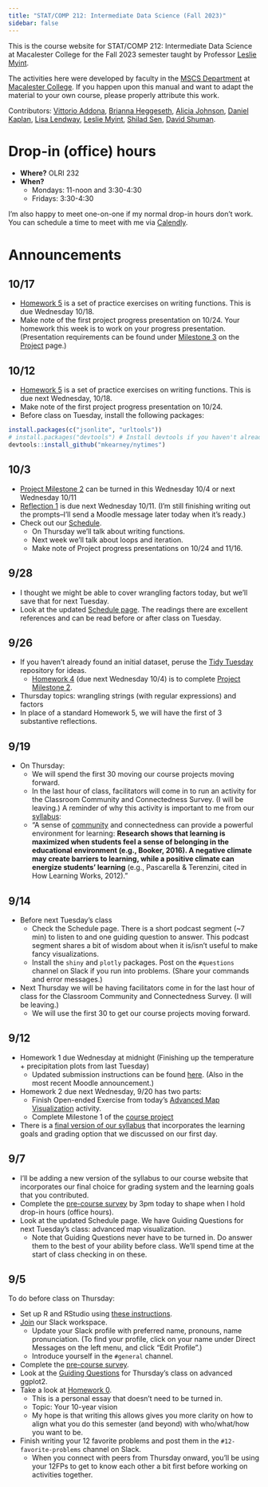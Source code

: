```yaml
---
title: "STAT/COMP 212: Intermediate Data Science (Fall 2023)"
sidebar: false
---
```


This is the course website for STAT/COMP 212: Intermediate Data Science at Macalester College for the Fall 2023 semester taught by Professor [Leslie Myint](https://www.lesliemyint.org). 

The activities here were developed by faculty in the [MSCS Department](https://macalester.edu/mscs) at [Macalester College](https://macalester.edu/). If you happen upon this manual and want to adapt the material to your own course, please properly attribute this work.

Contributors: [Vittorio Addona](https://www.macalester.edu/~addona/), [Brianna Heggeseth](https://bcheggeseth.github.io/), [Alicia Johnson](https://ajohns24.github.io/), [Daniel Kaplan](https://dtkaplan.github.io/), [Lisa Lendway](https://www.linkedin.com/in/lisa-lendway-68a00b63/), [Leslie Myint](https://www.lesliemyint.org/), [Shilad Sen](https://www.shilad.com/), [David Shuman](http://faculty.olin.edu/dshuman/).



# Drop-in (office) hours

- **Where?** OLRI 232
- **When?**
    - Mondays: 11-noon and 3:30-4:30
    - Fridays: 3:30-4:30

I'm also happy to meet one-on-one if my normal drop-in hours don't work. You can schedule a time to meet with me via [Calendly](https://calendly.com/lmyint).

# Announcements

## 10/17

- [Homework 5](homework5.qmd) is a set of practice exercises on writing functions. This is due Wednesday 10/18.
- Make note of the first <span class="project">project progress presentation</span> on 10/24. Your homework this week is to work on your progress presentation. (Presentation requirements can be found under [Milestone 3](project.qmd#milestone-3) on the [Project](project.qmd) page.)

## 10/12

- [Homework 5](homework5.qmd) is a set of practice exercises on writing functions. This is due next Wednesday, 10/18.
- Make note of the first <span class="project">project progress presentation</span> on 10/24.
- Before class on Tuesday, install the following packages:

```r
install.packages(c("jsonlite", "urltools"))
# install.packages("devtools") # Install devtools if you haven't already
devtools::install_github("mkearney/nytimes")
```


## 10/3

- [Project Milestone 2](project.qmd#milestone-2) can be turned in this Wednesday 10/4 or next Wednesday 10/11
- [Reflection 1](reflection1.qmd) is due next Wednesday 10/11. (I'm still finishing writing out the prompts--I'll send a Moodle message later today when it's ready.)
- Check out our [Schedule](schedule.qmd).
    - On Thursday we'll talk about writing functions.
    - Next week we'll talk about loops and iteration.
    - Make note of <span class="project">Project progress presentations</span> on 10/24 and 11/16.

## 9/28

- I thought we might be able to cover wrangling factors today, but we'll save that for next Tuesday.
- Look at the updated [Schedule page](schedule.qmd). The readings there are excellent references and can be read before or after class on Tuesday.

## 9/26

- If you haven't already found an initial dataset, peruse the [Tidy Tuesday](https://github.com/rfordatascience/tidytuesday) repository for ideas.
    - [Homework 4](homework4.qmd) (due next Wednesday 10/4) is to complete [Project Milestone 2](project.qmd#milestone-2).
- Thursday topics: wrangling strings (with regular expressions) and factors
- In place of a standard Homework 5, we will have the first of 3 substantive reflections.

## 9/19

- On Thursday:
    - We will spend the first 30 moving our course projects moving forward.
    - In the last hour of class, facilitators will come in to run an activity for the Classroom Community and Connectedness Survey. (I will be leaving.) A reminder of why this activity is important to me from our [syllabus](syllabus_final.qmd#community-is-key):
    - "A sense of [community](https://www.educause.edu/research-and-publications/books/learning-spaces/chapter-4-community-hidden-context-learning) and connectedness can provide a powerful environment for learning: **Research shows that learning is maximized when students feel a sense of belonging in the educational environment (e.g., Booker, 2016). A negative climate may create barriers to learning, while a positive climate can energize students' learning** (e.g., Pascarella & Terenzini, cited in How Learning Works, 2012)."

## 9/14

- Before next Tuesday's class
    - Check the Schedule page. There is a short podcast segment (~7 min) to listen to and one guiding question to answer. This podcast segment shares a bit of wisdom about when it is/isn't useful to make fancy visualizations.
    - Install the `shiny` and `plotly` packages. Post on the `#questions` channel on Slack if you run into problems. (Share your commands and error messages.)

- Next Thursday we will be having facilitators come in for the last hour of class for the Classroom Community and Connectedness Survey. (I will be leaving.)
    - We will use the first 30 to get our course projects moving forward.

## 9/12

- Homework 1 due Wednesday at midnight (Finishing up the temperature + precipitation plots from last Tuesday)
    - Updated submission instructions can be found [here](02-adv-ggplot.qmd#homework). (Also in the most recent Moodle announcement.)
- Homework 2 due next Wednesday, 9/20 has two parts:
    - Finish Open-ended Exercise from today's [Advanced Map Visualization](03-adv-maps.qmd#open-ended-exercise-homework) activity.
    - Complete Milestone 1 of the [course project](project.qmd)
- There is a [final version of our syllabus](syllabus_final.qmd) that incorporates the learning goals and grading option that we discussed on our first day.

## 9/7

- I'll be adding a new version of the syllabus to our course website that incorporates our final choice for grading system and the learning goals that you contributed.
- Complete the [pre-course survey](https://docs.google.com/forms/d/e/1FAIpQLSc1_48NE_5LxRJ5R5EDPoEWcX4d1-Kyicclbn9EjoFiv8ZW5w/viewform?usp=sf_link) by 3pm today to shape when I hold drop-in hours (office hours).
- Look at the updated Schedule page. We have Guiding Questions for next Tuesday's class: advanced map visualization.
    - Note that Guiding Questions never have to be turned in. Do answer them to the best of your ability before class. We'll spend time at the start of class checking in on these.

## 9/5

To do before class on Thursday:

- Set up R and RStudio using [these instructions](tech_setup.qmd).
- [Join](https://join.slack.com/t/statcomp212fall2023/shared_invite/zt-22hwq73vn-IOFifr_VpO_4AAN4vYVDgA) our Slack workspace.
    - Update your Slack profile with preferred name, pronouns, name pronunciation. (To find your profile, click on your name under Direct Messages on the left menu, and click "Edit Profile".)
    - Introduce yourself in the `#general` channel.
- Complete the [pre-course survey](https://docs.google.com/forms/d/e/1FAIpQLSc1_48NE_5LxRJ5R5EDPoEWcX4d1-Kyicclbn9EjoFiv8ZW5w/viewform?usp=sf_link).
- Look at the [Guiding Questions](schedule.qmd#guiding-questions) for Thursday's class on advanced ggplot2.
- Take a look at [Homework 0](homework0.qmd).
    - This is a personal essay that doesn't need to be turned in.
    - Topic: Your 10-year vision
    - My hope is that writing this allows gives you more clarity on how to align what you do this semester (and beyond) with who/what/how you want to be.
- Finish writing your 12 favorite problems and post them in the `#12-favorite-problems` channel on Slack.
    - When you connect with peers from Thursday onward, you'll be using your 12FPs to get to know each other a bit first before working on activities together.
